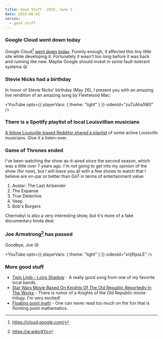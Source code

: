 ```yaml
---
title: Good Stuff. 2019, June 2
date: 2019-06-02
series:
  - good stuff
---
```


### Google Cloud went down today

Google Cloud[^1] [went down today](https://status.cloud.google.com/incident/compute/19003).
Funnily enough, it affected this tiny little site while developing it.
Fortunately it wasn't too long before it was back and running like new.
Maybe Google should invest in some fault-tolerant systems 😜

### Stevie Nicks had a birthday

In honor of Stevie Nicks' birthday (May 26), I present you with an amazing live rendition of an amazing song by Fleetwood Mac:

<YouTube opts={{ playerVars: { theme: "light" } }} videoId="zuTzAha1t80" />

### There is a Spotify playlist of local Louisvillian musicians

[A fellow Louisville-based Redditor shared a playlist](https://www.reddit.com/r/Louisville/comments/bv84ss/louisville_now_a_spotify_playlist_featuring) of some active Louisville musicians. Give it a listen-over.

<SpotifyPlayer uri="https://open.spotify.com/user/1220341945/playlist/1CmT2rhMarKGgWF4FPmYH4?si=IiKxJ38WR_ymDPby6-iInA" />

### Game of Thrones ended

I've been watching the show as-it-aired since the second season, which was a little over 7 years ago.
I'm not going to get into my opinion of the show (for now), but I will leave you all with a few shows to watch that I believe are on-par or better than GoT in terms of entertainment value:

1. Avatar: The Last Airbender
1. The Expanse
1. True Detective
1. Veep
1. Bob's Burgers

Chernobyl is also a very interesting show, but it's more of a fake documentary kinda deal.

### Joe Armstrong[^2] has passed

Goodbye, Joe 😢

<YouTube opts={{ playerVars: { theme: "light" } }} videoId="xrIjfIjssLE" />

### More good stuff

- [Twin Limb - Long Shadow](https://open.spotify.com/track/6Zx2CDGEUxo7IDaXA3OFub) - A really good song from one of my favorite local bands.
- [Star Wars Movie Based On Knights Of The Old Republic Reportedly In The Works](https://www.ign.com/articles/2019/05/23/star-wars-movie-based-on-knights-of-the-old-republic-reportedly-in-the-works) - There is rumor of a Knights of the Old Republic movie trilogy. I'm very excited!
- [Floating point math](https://0.30000000000000004.com) - One can never read too much on the fun that is flointing point mathematics.

[^1]: https://cloud.google.com/
[^2]: https://w.wiki/4Yo
